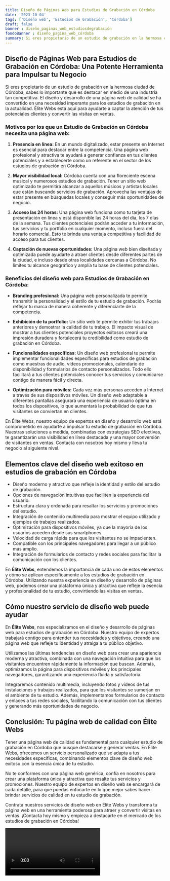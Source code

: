 ```yaml
---
title: Diseño de Páginas Web para Estudios de Grabación en Córdoba
date: '2023-10-04'
tags: ['Diseño web', 'Estudios de Grabación', 'Córdoba']
draft: false
banner : diseño_paginas_web_estudiosdegrabación
fondoBanner : diseño_pagina_web_córdoba
summary: Si eres propietario de un estudio de grabación en la hermosa ciudad de Córdoba, sabes lo importante que es destacar en medio de una industria tan competitiva. El diseño y desarrollo de una página web de calidad se ha convertido en una necesidad imperante para los estudios de grabación en la actualidad. Élite Webs está aquí para ayudarte a captar la atención de tus potenciales clientes y convertir las visitas en ventas.
---
```


## **Diseño de Páginas Web para Estudios de Grabación en Córdoba: Una Potente Herramienta para Impulsar tu Negocio**

Si eres propietario de un estudio de grabación en la hermosa ciudad de Córdoba, sabes lo importante que es destacar en medio de una industria tan competitiva. El diseño y desarrollo de una página web de calidad se ha convertido en una necesidad imperante para los estudios de grabación en la actualidad. Élite Webs está aquí para ayudarte a captar la atención de tus potenciales clientes y convertir las visitas en ventas.

### **Motivos por los que un Estudio de Grabación en Córdoba necesita una página web:**

1. **Presencia en línea:** En un mundo digitalizado, estar presente en Internet es esencial para destacar entre la competencia. Una página web profesional y atractiva te ayudará a generar confianza en tus clientes potenciales y a establecerte como un referente en el sector de los estudios de grabación en Córdoba.

2. **Mayor visibilidad local:** Córdoba cuenta con una floreciente escena musical y numerosos estudios de grabación. Tener un sitio web optimizado te permitirá alcanzar a aquellos músicos y artistas locales que están buscando servicios de grabación. Aprovecha las ventajas de estar presente en búsquedas locales y conseguir más oportunidades de negocio.

3. **Acceso las 24 horas:** Una página web funciona como tu tarjeta de presentación en línea y está disponible las 24 horas del día, los 7 días de la semana. Tus clientes potenciales podrán acceder a tu información, tus servicios y tu portfolio en cualquier momento, incluso fuera del horario comercial. Esto te brinda una ventaja competitiva y facilidad de acceso para tus clientes.

4. **Captación de nuevas oportunidades:** Una página web bien diseñada y optimizada puede ayudarte a atraer clientes desde diferentes partes de la ciudad, e incluso desde otras localidades cercanas a Córdoba. No limites tu alcance geográfico y amplía tu base de clientes potenciales.

### **Beneficios del diseño web para Estudios de Grabación en Córdoba:**

- **Branding profesional:** Una página web personalizada te permite transmitir la personalidad y el estilo de tu estudio de grabación. Podrás reflejar tu marca de manera coherente y diferenciarte de la competencia. 

- **Exhibición de tu portfolio:** Un sitio web te permite exhibir tus trabajos anteriores y demostrar la calidad de tu trabajo. El impacto visual de mostrar a tus clientes potenciales proyectos exitosos creará una impresión duradera y fortalecerá tu credibilidad como estudio de grabación en Córdoba.

- **Funcionalidades específicas:** Un diseño web profesional te permite implementar funcionalidades específicas para estudios de grabación como muestras de audio, vídeos promocionales, calendario de disponibilidad y formularios de contacto personalizados. Todo ello facilitará a tus clientes potenciales conocer tus servicios y comunicarse contigo de manera fácil y directa.

- **Optimización para móviles:** Cada vez más personas acceden a Internet a través de sus dispositivos móviles. Un diseño web adaptable a diferentes pantallas asegurará una experiencia de usuario óptima en todos los dispositivos, lo que aumentará la probabilidad de que tus visitantes se conviertan en clientes.

En Élite Webs, nuestro equipo de expertos en diseño y desarrollo web está comprometido en ayudarte a impulsar tu estudio de grabación en Córdoba. Nuestras soluciones a medida, combinadas con estrategias SEO efectivas, te garantizarán una visibilidad en línea destacada y una mayor conversión de visitantes en ventas. Contacta con nosotros hoy mismo y lleva tu negocio al siguiente nivel.

<GifSeo />

<Cta />

## Elementos clave del diseño web exitoso en estudios de grabación en Córdoba

- Diseño moderno y atractivo que refleje la identidad y estilo del estudio de grabación.
- Opciones de navegación intuitivas que faciliten la experiencia del usuario.
- Estructura clara y ordenada para resaltar los servicios y promociones del estudio.
- Integración de contenido multimedia para mostrar el equipo utilizado y ejemplos de trabajos realizados.
- Optimización para dispositivos móviles, ya que la mayoría de los usuarios acceden desde sus smartphones.
- Velocidad de carga rápida para que los visitantes no se impacienten.
- Compatible con los principales navegadores para llegar a un público más amplio.
- Integración de formularios de contacto y redes sociales para facilitar la comunicación con los clientes.

En **Élite Webs**, entendemos la importancia de cada uno de estos elementos y cómo se aplican específicamente a los estudios de grabación en Córdoba. Utilizando nuestra experiencia en diseño y desarrollo de páginas web, podemos crear una plataforma única y atractiva que refleje la esencia y profesionalidad de tu estudio, convirtiendo las visitas en ventas.

## Cómo nuestro servicio de diseño web puede ayudar

En **Élite Webs**, nos especializamos en el diseño y desarrollo de páginas web para estudios de grabación en Córdoba. Nuestro equipo de expertos trabajará contigo para entender tus necesidades y objetivos, creando una página web que refleje tu identidad y atraiga a tu público objetivo.

Utilizamos las últimas tendencias en diseño web para crear una apariencia moderna y atractiva, combinada con una navegación intuitiva para que los visitantes encuentren rápidamente la información que buscan. Además, optimizamos la página para dispositivos móviles y los principales navegadores, garantizando una experiencia fluida y satisfactoria.

Integraremos contenido multimedia, incluyendo fotos y videos de tus instalaciones y trabajos realizados, para que los visitantes se sumerjan en el ambiente de tu estudio. Además, implementamos formularios de contacto y enlaces a tus redes sociales, facilitando la comunicación con tus clientes y generando más oportunidades de negocio.

## Conclusión: Tu página web de calidad con Élite Webs

Tener una página web de calidad es fundamental para cualquier estudio de grabación en Córdoba que busque destacarse y generar ventas. En Élite Webs, ofrecemos un servicio personalizado que se adapta a tus necesidades específicas, combinando elementos clave de diseño web exitoso con la esencia única de tu estudio.

No te conformes con una página web genérica, confía en nosotros para crear una plataforma única y atractiva que resalte tus servicios y promociones. Nuestro equipo de expertos en diseño web se encargará de cada detalle, para que puedas enfocarte en lo que mejor sabes hacer: brindar servicios de calidad en tu estudio de grabación.

Contrata nuestros servicios de diseño web en Élite Webs y transforma tu página web en una herramienta poderosa para atraer y convertir visitas en ventas. ¡Contacta hoy mismo y empieza a destacarte en el mercado de los estudios de grabación en Córdoba!

<Video />

<CtaBot job='Estudios de Grabación' city='Córdoba'/>

<Gmaps query='Córdoba+españa+maps' />
